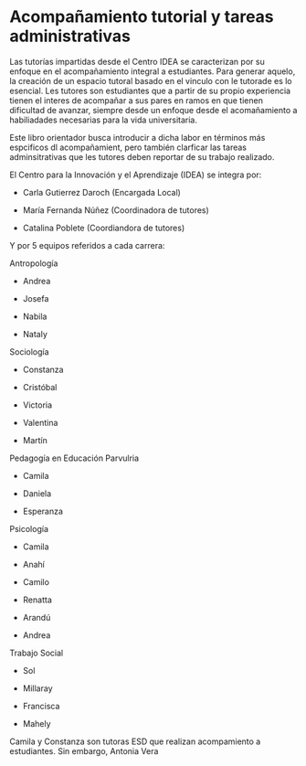 # [Acompañamiento tutorial y tareas administrativas]{.orange} {.unnumbered}

Las tutorías impartidas desde el Centro IDEA se caracterizan por su enfoque en el acompañamiento integral a estudiantes. Para generar aquelo, la creación de un espacio tutoral basado en el vinculo con le tutorade es lo esencial. Les tutores son estudiantes que a partir de su propio experiencia tienen el interes de acompañar a sus pares en ramos en que tienen dificultad de avanzar, siempre desde un enfoque desde el acomañamiento a habiliadades necesarias para la vida universitaria.

Este libro orientador busca introducir a dicha labor en términos más espcificos dl acompañamient, pero también clarficar las tareas adminsitrativas que les tutores deben reportar de su trabajo realizado.

El Centro para la Innovación y el Aprendizaje (IDEA) se integra por:

-   Carla Gutierrez Daroch (Encargada Local)

-   María Fernanda Núñez (Coordinadora de tutores)

-   Catalina Poblete (Coordiandora de tutores)

Y por 5 equipos referidos a cada carrera:

Antropología

-   Andrea

-   Josefa

-   Nabila

-   Nataly

Sociología

-   Constanza

-   Cristóbal

-   Victoria

-   Valentina

-   Martín

Pedagogía en Educación Parvulria

-   Camila

-   Daniela

-   Esperanza

Psicología

-   Camila

-   Anahí

-   Camilo

-   Renatta

-   Arandú

-   Andrea

Trabajo Social

-   Sol

-   Millaray

-   Francisca

-   Mahely

Camila y Constanza son tutoras ESD que realizan acompamiento a estudiantes. Sin embargo, Antonia Vera
